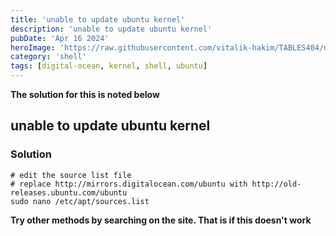 ```yaml
---
title: 'unable to update ubuntu kernel'
description: 'unable to update ubuntu kernel'
pubDate: 'Apr 16 2024'
heroImage: 'https://raw.githubusercontent.com/vitalik-hakim/TABLES404/main/error_b/SHELL.jpg'
category: 'shell'
tags: [digital-ocean, kernel, shell, ubuntu]
---
```


**The solution for this is noted below**

## unable to update ubuntu kernel

### Solution

```shell
# edit the source list file
# replace http://mirrors.digitalocean.com/ubuntu with http://old-releases.ubuntu.com/ubuntu
sudo nano /etc/apt/sources.list
```

**Try other methods by searching on the site. That is if this doesn't work**
